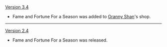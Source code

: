 {{Change History/Header}}
[[Version 3.4]]
* Fame and Fortune For a Season was added to [[Granny Shan]]'s shop.
----
[[Version 2.4]]
* Fame and Fortune For a Season was released.